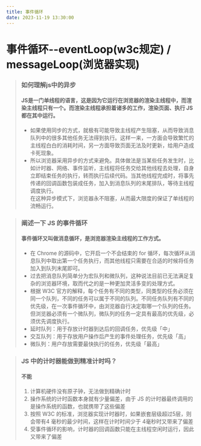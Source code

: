 ```yaml
---
title: 事件循环
date: 2023-11-19 13:30:00
---
```


# 事件循环--eventLoop(w3c规定) / messageLoop(浏览器实现)

> ### 如何理解js中的异步
> #### JS是一门单线程的语言，这是因为它运行在浏览器的渲染主线程中，而渲染主线程只有一个。而渲染主线程承担着诸多的工作，渲染页面、执行 JS 都在其中运行。  
> - 如果使用同步的方式，就极有可能导致主线程产生阻塞，从而导致消息队列中的很多其他任务无法得到执行。这样一来，一方面会导致繁忙的主线程白白的消耗时间，另一方面导致页面无法及时更新，给用户造成卡死现象。  
> - 所以浏览器采用异步的方式来避免。具体做法是当某些任务发生时，比如计时器、网络、事件监听，主线程将任务交给其他线程去处理，自身立即结束任务的执行，转而执行后续代码。当其他线程完成时，将事先传递的回调函数包装成任务，加入到消息队列的末尾排队，等待主线程调度执行。  
在这种异步模式下，浏览器永不阻塞，从而最大限度的保证了单线程的流畅运行。

> ### 阐述一下 JS 的事件循环
> #### 事件循环又叫做消息循环，是浏览器渲染主线程的工作方式。
> - 在 Chrome 的源码中，它开启一个不会结束的 for 循环，每次循环从消息队列中取出第一个任务执行，而其他线程只需要在合适的时候将任务加入到队列末尾即可。
> - 过去把消息队列简单分为宏队列和微队列，这种说法目前已无法满足复杂的浏览器环境，取而代之的是一种更加灵活多变的处理方式。
> - 根据 W3C 官方的解释，每个任务有不同的类型，同类型的任务必须在同一个队列，不同的任务可以属于不同的队列。不同任务队列有不同的优先级，在一次事件循环中，由浏览器自行决定取哪一个队列的任务。但浏览器必须有一个微队列，微队列的任务一定具有最高的优先级，必须优先调度执行。
> - 延时队列：用于存放计时器到达后的回调任务，优先级「中」
> - 交互队列：用于存放用户操作后产生的事件处理任务，优先级「高」
> - 微队列：用户存放需要最快执行的任务，优先级「最高」


> ### JS 中的计时器能做到精准计时吗？
> #### 不能
> 1. 计算机硬件没有原子钟，无法做到精确计时
> 2. 操作系统的计时函数本身就有少量偏差，由于 JS 的计时器最终调用的是操作系统的函数，也就携带了这些偏差
> 3. 按照 W3C 的标准，浏览器实现计时器时，如果嵌套层级超过5层，则会带有4 毫秒的最少时间，这样在计时时间少于 4毫秒时又带来了偏差
> 4. 受事件循环的影响，计时器的回调函数只能在主线程空闲时运行，因此又带来了偏差
